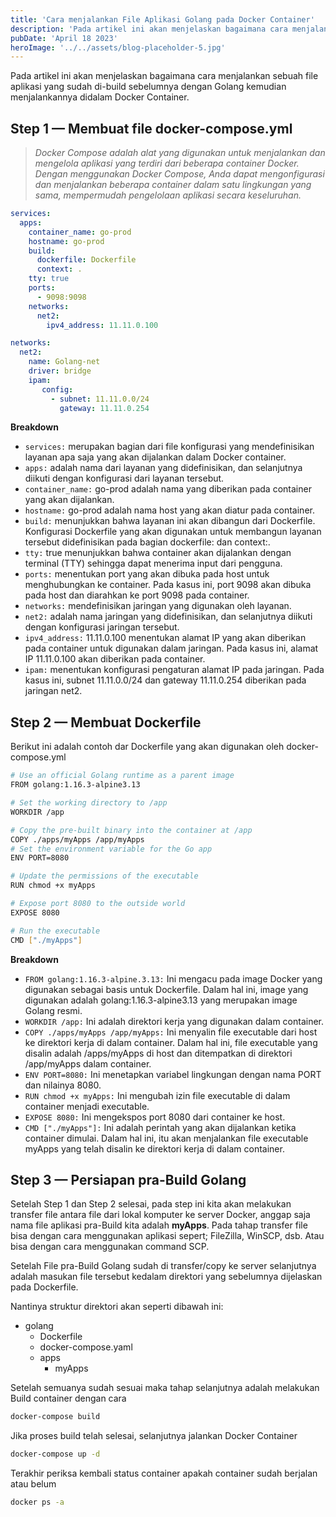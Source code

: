 ```yaml
---
title: 'Cara menjalankan File Aplikasi Golang pada Docker Container'
description: 'Pada artikel ini akan menjelaskan bagaimana cara menjalankan sebuah file aplikasi yang sudah di-build sebelumnya dengan Golang kemudian menjalankannya didalam Docker Container'
pubDate: 'April 18 2023'
heroImage: '../../assets/blog-placeholder-5.jpg'
---
```


Pada artikel ini akan menjelaskan bagaimana cara menjalankan sebuah file aplikasi yang sudah di-build sebelumnya dengan Golang kemudian menjalankannya didalam Docker Container.

## Step 1 — Membuat file docker-compose.yml

> _Docker Compose adalah alat yang digunakan untuk menjalankan dan mengelola aplikasi yang terdiri dari beberapa container Docker. Dengan menggunakan Docker Compose, Anda dapat mengonfigurasi dan menjalankan beberapa container dalam satu lingkungan yang sama, mempermudah pengelolaan aplikasi secara keseluruhan._


```yaml title="docker-compose.yaml"
services:
  apps:
    container_name: go-prod
    hostname: go-prod
    build:
      dockerfile: Dockerfile
      context: .
    tty: true
    ports:
      - 9098:9098
    networks:
      net2:
        ipv4_address: 11.11.0.100

networks:
  net2:
    name: Golang-net
    driver: bridge
    ipam:
       config:
         - subnet: 11.11.0.0/24
           gateway: 11.11.0.254
```

**Breakdown**

- `services:` merupakan bagian dari file konfigurasi yang mendefinisikan layanan apa saja yang akan dijalankan dalam Docker container.
- `apps:` adalah nama dari layanan yang didefinisikan, dan selanjutnya diikuti dengan konfigurasi dari layanan tersebut.
- `container_name:` go-prod adalah nama yang diberikan pada container yang akan dijalankan.
- `hostname:` go-prod adalah nama host yang akan diatur pada container.
- `build:` menunjukkan bahwa layanan ini akan dibangun dari Dockerfile. Konfigurasi Dockerfile yang akan digunakan untuk membangun layanan tersebut didefinisikan pada bagian dockerfile: dan context:.
- `tty:` true menunjukkan bahwa container akan dijalankan dengan terminal (TTY) sehingga dapat menerima input dari pengguna.
- `ports:` menentukan port yang akan dibuka pada host untuk menghubungkan ke container. Pada kasus ini, port 9098 akan dibuka pada host dan diarahkan ke port 9098 pada container.
- `networks:` mendefinisikan jaringan yang digunakan oleh layanan.
- `net2:` adalah nama jaringan yang didefinisikan, dan selanjutnya diikuti dengan konfigurasi jaringan tersebut.
- `ipv4_address:` 11.11.0.100 menentukan alamat IP yang akan diberikan pada container untuk digunakan dalam jaringan. Pada kasus ini, alamat IP 11.11.0.100 akan diberikan pada container.
- `ipam:` menentukan konfigurasi pengaturan alamat IP pada jaringan. Pada kasus ini, subnet 11.11.0.0/24 dan gateway 11.11.0.254 diberikan pada jaringan net2.

## Step 2 — Membuat Dockerfile

Berikut ini adalah contoh dar Dockerfile yang akan digunakan oleh docker-compose.yml

```bash
# Use an official Golang runtime as a parent image
FROM golang:1.16.3-alpine3.13

# Set the working directory to /app
WORKDIR /app

# Copy the pre-built binary into the container at /app
COPY ./apps/myApps /app/myApps
# Set the environment variable for the Go app
ENV PORT=8080

# Update the permissions of the executable
RUN chmod +x myApps

# Expose port 8080 to the outside world
EXPOSE 8080

# Run the executable
CMD ["./myApps"]
```

**Breakdown**

- `FROM golang:1.16.3-alpine.3.13:` Ini mengacu pada image Docker yang digunakan sebagai basis untuk Dockerfile. Dalam hal ini, image yang digunakan adalah golang:1.16.3-alpine3.13 yang merupakan image Golang resmi.
- `WORKDIR /app:` Ini adalah direktori kerja yang digunakan dalam container.
- `COPY ./apps/myApps /app/myApps:` Ini menyalin file executable dari host ke direktori kerja di dalam container. Dalam hal ini, file executable yang disalin adalah /apps/myApps di host dan ditempatkan di direktori /app/myApps dalam container.
- `ENV PORT=8080:` Ini menetapkan variabel lingkungan dengan nama PORT dan nilainya 8080.
- `RUN chmod +x myApps:` Ini mengubah izin file executable di dalam container menjadi executable.
- `EXPOSE 8080:` Ini mengekspos port 8080 dari container ke host.
- `CMD ["./myApps"]:` Ini adalah perintah yang akan dijalankan ketika container dimulai. Dalam hal ini, itu akan menjalankan file executable myApps yang telah disalin ke direktori kerja di dalam container.

## Step 3 — Persiapan pra-Build Golang

Setelah Step 1 dan Step 2 selesai, pada step ini kita akan melakukan transfer file antara file dari lokal komputer ke server Docker, anggap saja nama file aplikasi pra-Build kita adalah **myApps**. Pada tahap transfer file bisa dengan cara menggunakan aplikasi sepert; FileZilla, WinSCP, dsb. Atau bisa dengan cara menggunakan command SCP.

Setelah File pra-Build Golang sudah di transfer/copy ke server selanjutnya adalah masukan file tersebut kedalam direktori yang sebelumnya dijelaskan pada Dockerfile.

Nantinya struktur direktori akan seperti dibawah ini:

- golang
  - Dockerfile
  - docker-compose.yaml
  - apps
    - myApps

Setelah semuanya sudah sesuai maka tahap selanjutnya adalah melakukan Build container dengan cara

```bash
docker-compose build
```

Jika proses build telah selesai, selanjutnya jalankan Docker Container

```bash
docker-compose up -d
```

Terakhir periksa kembali status container apakah container sudah berjalan atau belum

```bash
docker ps -a
```